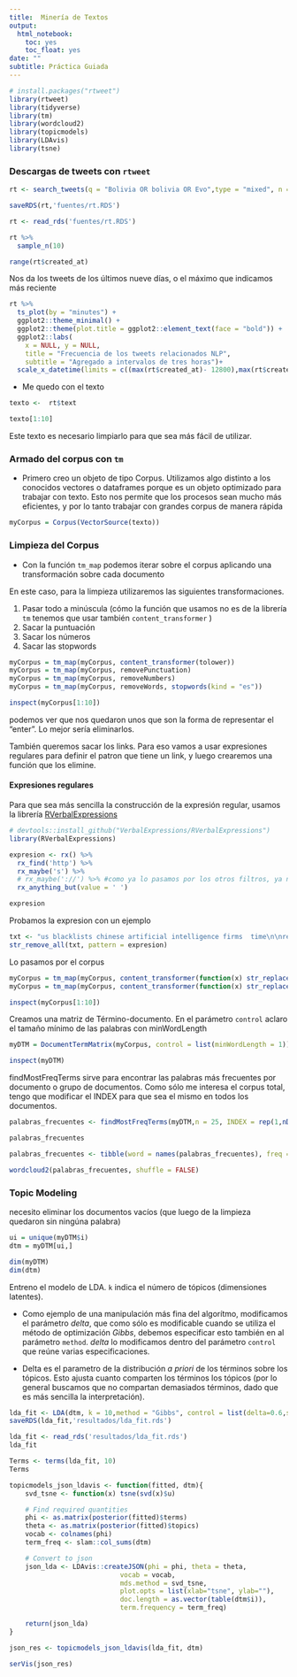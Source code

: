 ```yaml
---
title:  Minería de Textos
output:
  html_notebook:
    toc: yes
    toc_float: yes
date: ""
subtitle: Práctica Guiada
---
```




```r
# install.packages("rtweet")
library(rtweet)
library(tidyverse)
library(tm)
library(wordcloud2)
library(topicmodels)
library(LDAvis)
library(tsne)
```

### Descargas de tweets con `rtweet`


```r
rt <- search_tweets(q = "Bolivia OR bolivia OR Evo",type = "mixed", n = 18000, include_rts = FALSE)

saveRDS(rt,'fuentes/rt.RDS')
```

```r
rt <- read_rds('fuentes/rt.RDS')
```


```r
rt %>% 
  sample_n(10)
```


```r
range(rt$created_at)
```

Nos da los tweets de los últimos nueve días, o el máximo que indicamos más reciente

```r
rt %>%
  ts_plot(by = "minutes") +
  ggplot2::theme_minimal() +
  ggplot2::theme(plot.title = ggplot2::element_text(face = "bold")) +
  ggplot2::labs(
    x = NULL, y = NULL,
    title = "Frecuencia de los tweets relacionados NLP",
    subtitle = "Agregado a intervalos de tres horas")+
  scale_x_datetime(limits = c((max(rt$created_at)- 12800),max(rt$created_at)))

```

- Me quedo con el texto

```r
texto <-  rt$text 

texto[1:10]
```

Este texto es necesario limpiarlo para que sea más fácil de utilizar.

### Armado del corpus con `tm`

- Primero creo un objeto de tipo Corpus. Utilizamos algo distinto a los conocidos vectores o dataframes porque es un objeto optimizado para trabajar con texto. Esto nos permite que los procesos sean mucho más eficientes, y por lo tanto trabajar con grandes corpus de manera rápida

```r
myCorpus = Corpus(VectorSource(texto))
```


### Limpieza del Corpus

- Con la función `tm_map` podemos iterar sobre el corpus aplicando una transformación sobre cada documento

En este caso, para la limpieza utilizaremos las siguientes transformaciones.

1. Pasar todo a minúscula (cómo la función que usamos no es de la librería `tm` tenemos que usar también `content_transformer` )
2. Sacar la puntuación
3. Sacar los números
4. Sacar las stopwords
```r
myCorpus = tm_map(myCorpus, content_transformer(tolower))
myCorpus = tm_map(myCorpus, removePunctuation)
myCorpus = tm_map(myCorpus, removeNumbers)
myCorpus = tm_map(myCorpus, removeWords, stopwords(kind = "es"))
```


```r
inspect(myCorpus[1:10])
```

podemos ver que nos quedaron unos __\n__ que son la forma de representar el "enter". Lo mejor sería eliminarlos.

También queremos sacar los links. Para eso vamos a usar expresiones regulares para definir el patron que tiene un link, y luego crearemos una función que los elimine.

#### Expresiones regulares

Para que sea más sencilla la construcción de la expresión regular, usamos la librería [RVerbalExpressions](https://rverbalexpressions.netlify.com/index.html)

```r
# devtools::install_github("VerbalExpressions/RVerbalExpressions")
library(RVerbalExpressions)

expresion <- rx() %>% 
  rx_find('http') %>% 
  rx_maybe('s') %>% 
  # rx_maybe('://') %>% #como ya lo pasamos por los otros filtros, ya no hay puntuacion
  rx_anything_but(value = ' ')

expresion

```

Probamos la expresion con un ejemplo
```r
txt <- "us blacklists chinese artificial intelligence firms  time\n\nread   httpstcoajreyxfsxy\n\nartificialintelligence ai datascience machinelearning bigdata deeplearning nlp robots iot"      
str_remove_all(txt, pattern = expresion)
```

Lo pasamos por el corpus

```r
myCorpus = tm_map(myCorpus, content_transformer(function(x) str_replace_all(x, pattern = expresion, replacement = ' ')))
myCorpus = tm_map(myCorpus, content_transformer(function(x) str_replace_all(x, pattern = '\n',replacement = ' ')))

```

```r
inspect(myCorpus[1:10])
```

Creamos una matriz de Término-documento. En el parámetro `control` aclaro el tamaño mínimo de las palabras con  minWordLength

```r
myDTM = DocumentTermMatrix(myCorpus, control = list(minWordLength = 1))
```



```r
inspect(myDTM)
```

findMostFreqTerms sirve para encontrar las palabras más frecuentes por documento o grupo de documentos. Como sólo me interesa el corpus total, tengo que modificar el INDEX para que sea el mismo en todos los documentos.

```r
palabras_frecuentes <- findMostFreqTerms(myDTM,n = 25, INDEX = rep(1,nDocs(myDTM)))[[1]]

palabras_frecuentes
```


```r
palabras_frecuentes <- tibble(word = names(palabras_frecuentes), freq =palabras_frecuentes)

wordcloud2(palabras_frecuentes, shuffle = FALSE)
```

### Topic Modeling


necesito eliminar los documentos vacíos (que luego de la limpieza quedaron sin ningúna palabra)

```r
ui = unique(myDTM$i)
dtm = myDTM[ui,]

dim(myDTM)
dim(dtm)
```

Entreno el modelo de LDA. `k` indica el número de tópicos (dimensiones latentes).

- Como ejemplo de una manipulación más fina del algorítmo, modificamos el parámetro _delta_, que como sólo es modificable cuando se utiliza el método de optimización _Gibbs_, debemos especificar esto también en al parámetro `method`. _delta_ lo modificamos dentro del parámetro `control` que reúne varias especificaciones.

- Delta es el parametro de la distribución _a priori_ de los términos sobre los tópicos. Esto ajusta cuanto comparten los términos los tópicos (por lo general buscamos que no compartan demasiados términos, dado que es más sencilla la interpretación).

```r
lda_fit <- LDA(dtm, k = 10,method = "Gibbs", control = list(delta=0.6,seed = 1234))
saveRDS(lda_fit,'resultados/lda_fit.rds')
```


```r
lda_fit <- read_rds('resultados/lda_fit.rds')
lda_fit
```


```r
Terms <- terms(lda_fit, 10)
Terms
```


```r
topicmodels_json_ldavis <- function(fitted, dtm){
    svd_tsne <- function(x) tsne(svd(x)$u)

    # Find required quantities
    phi <- as.matrix(posterior(fitted)$terms)
    theta <- as.matrix(posterior(fitted)$topics)
    vocab <- colnames(phi)
    term_freq <- slam::col_sums(dtm)

    # Convert to json
    json_lda <- LDAvis::createJSON(phi = phi, theta = theta,
                            vocab = vocab,
                            mds.method = svd_tsne,
                            plot.opts = list(xlab="tsne", ylab=""),
                            doc.length = as.vector(table(dtm$i)),
                            term.frequency = term_freq)

    return(json_lda)
}
```

```r
json_res <- topicmodels_json_ldavis(lda_fit, dtm)

serVis(json_res)
```